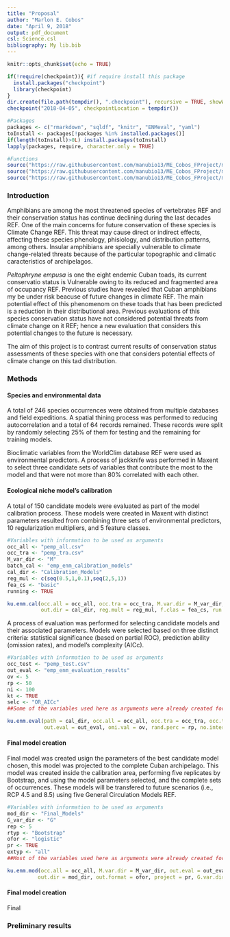 ```yaml
---
title: "Proposal"
author: "Marlon E. Cobos"
date: "April 9, 2018"
output: pdf_document
csl: Science.csl
bibliography: My lib.bib
---
```


```r
knitr::opts_chunk$set(echo = TRUE)
```

```r
if(!require(checkpoint)){ #if require install this package
  install.packages("checkpoint")
  library(checkpoint)
}
dir.create(file.path(tempdir(), ".checkpoint"), recursive = TRUE, showWarnings = FALSE)
checkpoint("2018-04-05", checkpointLocation = tempdir())
```

```r
#Packages
packages <- c("rmarkdown", "sqldf", "knitr", "ENMeval", "yaml")
toInstall <- packages[!packages %in% installed.packages()]
if(length(toInstall)>0L) install.packages(toInstall)
lapply(packages, require, character.only = TRUE)

#Functions
source("https://raw.githubusercontent.com/manubio13/ME_Cobos_FProject/master/cal_function.R")
source("https://raw.githubusercontent.com/manubio13/ME_Cobos_FProject/master/eval_function.R")
source("https://raw.githubusercontent.com/manubio13/ME_Cobos_FProject/master/mod_function.R")
```

### Introduction

Amphibians are among the most threatened species of vertebrates REF and their conservation status has continue declining during the last decades REF. One of the main concerns for future conservation of these species is Climate Change REF. This threat may cause direct or indirect effects, affecting these species phenology, phisiology, and distribution patterns, among others. Insular amphibians are specially vulnerable to climate change-related threats because of the particular topographic and climatic caracteristics of archipelagos. 

*Peltophryne empusa* is one the eight endemic Cuban toads, its current conservatio status is Vulnerable owing to its reduced and fragmented area of occupancy REF. Previous studies have revealed that Cuban amphibians my be under risk beacuse of future changes in climate REF. The main potential effect of this phenomenom on these toads that has been predicted is a reduction in their distributional area. Previous evaluations of this species conservation status have not considered potential threats from climate change on it REF; hence a new evaluation that considers this potential changes to the future is necessary.

The aim of this project is to contrast current results of conservation status assessments of these species with one that considers potential effects of climate change on this tad distribution. 

### Methods

#### Species and environmental data

A total of 246 species occurrences were obtained from multiple databases and field expeditions. A spatial thining process was performed to reducing autocorrelation and a total of 64 records remained. These records were split by randomly selecting 25% of them for testing and the remaining for training models.

Bioclimatic variables from the WorldClim database REF were used as environmental predictors. A process of jackknife was performed in Maxent to select three candidate sets of variables that contribute the most to the model and that were not more than 80% correlated with each other.

#### Ecological niche model's calibration

A total of 150 candidate models were evaluated as part of the model calibration process. These models were created in Maxent with distinct parameters resulted from combining three sets of environmental predictors, 10 regularization multipliers, and 5 feature classes.

```r
#Variables with information to be used as arguments
occ_all <- "pemp_all.csv"
occ_tra <- "pemp_tra.csv"
M_var_dir <- "M"
batch_cal <- "emp_enm_calibration_models"
cal_dir <- "Calibration_Models"
reg_mul <- c(seq(0.5,1,0.1),seq(2,5,1))
fea_cs <- "basic"
running <- TRUE

ku.enm.cal(occ.all = occ_all, occ.tra = occ_tra, M.var.dir = M_var_dir, batch = batch_cal,
           out.dir = cal_dir, reg.mult = reg_mul, f.clas = fea_cs, run = running)
```


A process of evaluation was performed for selecting candidate models and their associated parameters. Models were selected based on three distinct criteria: statistical significance (based on partial ROC), prediction ability (omission rates), and model's complexity (AICc). 

```r
#Variables with information to be used as arguments
occ_test <- "pemp_test.csv"
out_eval <- "emp_enm_evaluation_results"
ov <- 5
rp <- 50
ni <- 100
kt <- TRUE
selc <- "OR_AICc"
##Some of the variables used here as arguments were already created for the previous function

ku.enm.eval(path = cal_dir, occ.all = occ_all, occ.tra = occ_tra, occ.test = occ_test, batch = batch_cal,
            out.eval = out_eval, omi.val = ov, rand.perc = rp, no.inter = ni, kept = kt, selection = selc)
```


#### Final model creation

Final model was created usign the parameters of the best candidate model chosen, this model was projected to the complete Cuban archipelago. This model was created inside the calibration area, performing five replicates by Bootstrap, and using the model parameters selected, and the complete sets of occurrences. These models will be transfered to future scenarios (i.e., RCP 4.5 and 8.5) using five General Circulation Models REF.

```r
#Variables with information to be used as arguments
mod_dir <- "Final_Models"
G_var_dir <- "G"
rep <- 5
rtyp <- "Bootstrap"
ofor <- "logistic"
pr <- TRUE
extyp <- "all"
##Most of the variables used here as arguments were already created for the previous function

ku.enm.mod(occ.all = occ_all, M.var.dir = M_var_dir, out.eval = out_eval, rep.n = rep, rep.type = rtyp, 
          out.dir = mod_dir, out.format = ofor, project = pr, G.var.dir = G_var_dir, ext.type = extyp)
```

#### Final model creation

Final

### Preliminary results

